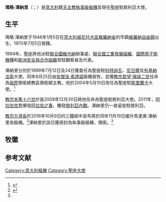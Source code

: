 {{blpsources|time=2016-10-21T03:06:47+00:00}}
{{expand|time=2016-10-21T03:06:47+00:00}}
{{Infobox Christian leader
| type             = Cardinal
| honorific-prefix =
| name             = 瑪略·澤納里<br />Mario Zenari
| honorific-suffix = 
| title            = 聖座駐敘利亞大使
| image            = Cardinal Mario Zenari in 2016.jpg
| image_size       = 
| church           = 
| archdiocese      = 
| province         = 
| metropolis       = 
| diocese          = 
| see              = 
| elected          = 
| appointed        = 2008年12月30日
| term             = 
| term_start       = 
| enthroned        = 
| term_end         = 
| quashed          = 
| predecessor      = Giovanni Battista Morandini
| successor        = （現任）
| opposed          = 
| other_post       = {{link-en|卡瓦萊傑里門外眾烤爐恩寵聖母堂|Santa Maria delle Grazie alle Fornaci fuori Porta Cavalleggeri|卡瓦萊傑里門外眾烤爐恩寵聖母執事區領銜執事}}（2016年至今）
<!---------- Orders ---------->
| ordination       = 1970年7月5日
| ordained_by      = 
| consecration     = 1999年9月25日
| consecrated_by   = [[安傑洛·索達諾|安傑洛·索達諾]]樞機
| cardinal         = 2016年11月19日
| created_cardinal_by =[[教宗方濟各|教宗方濟各]]
| rank             = [[樞機|執事級樞機]]
<!---------- Personal details ---------->
| birth_name       = Mario Zenari
| birth_date       = {{Birth date and age|1946|1|5|df=yes}}
| birth_place      = [[File:Flag_of_Italy_(1861-1946)_crowned.svg|25px]][[意大利王國_(1861年－1946年)|意大利王国]][[威尼托大區|威尼托大區]][[維羅納省|維羅納省]][[維羅納自由鎮|維羅納自由鎮]]
| death_date       = 
| death_place      = 
| buried           = 
| resting_place_coordinates = 
| nationality      = {{ITA}}
| religion         = [[天主教|天主教]]
| residence        = 
| parents          = 
| spouse           = 
| children         = 
| occupation       = 
| profession       = 
| previous_post    = {{unbulleted list|[[聯合國|聯合國]][[維也納|維也納]]辦事處常駐觀察員（1994年－1999年）|[[聯合國工業發展組織|聯合國工業發展組織]]常駐觀察員（1994年－1999年）|[[國際原子能機構|國際原子能機構]]常駐代表（1994年－1999年）|[[歐洲安全與合作組織|歐洲安全與合作組織]]常駐代表（1994年－1999年）|[[祖廖|祖廖]]領銜總教區領銜總主教（1997年－2016年）|聖座駐布基納法索大使（1999年－2004年）|聖座駐科特迪瓦大使（1999年－2004年）|聖座駐尼日爾大使（1999年－2004年）|聖座駐斯里蘭卡大使（1999年－2004年）}}
| education        =
| alma_mater       = 
| motto            = 
| signature        = 
| signature_alt    = 
| coat_of_arms     = Coat of arms of Mario Zenari.svg
| coat_of_arms_alt = 
}}
'''瑪略·澤納里'''（{{lang-it|Mario Zenari}}；{{bd|1946年|1月5日|catIdx= Mario Zenari}}）是[[意大利人|意大利]]籍[[天主教|天主教]][[樞機|執事級樞機]]及現任[[聖座|聖座]]駐敘利亞大使。

==生平==
瑪略·澤納里于1946年1月5日在[[意大利|意大利]][[威尼托大區|威尼托大區]][[維羅納省|維羅納省]]的市鎮[[維羅納自由鎮|維羅納自由鎮]]出生，1970年7月5日晉鐸。

1994年，[[聖座|聖座]]將他派駐[[聯合國|聯合國]][[維也納|維也納]]辦事處、[[聯合國工業發展組織|聯合國工業發展組織]]、[[國際原子能機構|國際原子能機構]]和[[歐洲安全與合作組織|歐洲安全與合作組織]]常駐觀察員及代表。

澤納里分別於1999年7月12日及24日獲委任為聖座駐[[科特迪瓦|科特迪瓦]]、[[尼日爾|尼日爾]]及[[布基納法索|布基納法索]]大使。同年9月25日由[[安傑洛·索達諾|安傑洛·索達諾]]樞機晉牧，並獲[[教宗若望·保祿二世|教宗若望·保祿二世]]任命為[[祖廖|祖廖]]領銜總教區領銜總主教。他於2004年5月10日改任為聖座駐[[斯里蘭卡|斯里蘭卡]]大使。<ref name="Miranda20161119">{{cite web |last1=Miranda |first1=Salvador |title=Consistory of November 19, 2016 (III) |url=https://webdept.fiu.edu/~mirandas/bios2016.htm |publisher=Florida International University |accessdate=2019-08-02 |archiveurl=https://web.archive.org/web/20190802161944/https://webdept.fiu.edu/~mirandas/bios2016.htm |archivedate=2019-08-02 |language=en}}</ref>

[[教宗本篤十六世|教宗本篤十六世]]於是2008年12月30日將他任命為聖座駐敘利亞大使。2011年，[[阿拉伯世界|阿拉伯世界]]爆發[[阿拉伯之春|阿拉伯之春]]，觸發[[敘利亞內戰|敘利亞內戰]]。澤納里仍一直留座駐敘利亞。

[[教宗方濟各|教宗方濟各]]於2016年10月9日的三鐘經中宣布將於同年11月19日擢升馬里奧·澤納里為樞機。<ref name="Vatican20161009">{{cite press release |title=19 November: consistory for the creation of new cardinals, 09.10.2016 |url=https://press.vatican.va/content/salastampa/en/bollettino/pubblico/2016/10/09/161009c.html |publisher=Holy See Press Office |accessdate=2019-08-02 |archiveurl=https://web.archive.org/web/20190802161132/https://press.vatican.va/content/salastampa/en/bollettino/pubblico/2016/10/09/161009c.html |archivedate=2019-08-02 |language=en |date=2016-10-09}}</ref>澤納里於該日獲冊封為執事級樞機，領{{link-en|卡瓦萊傑里門外眾烤爐恩寵聖母堂|Santa Maria delle Grazie alle Fornaci fuori Porta Cavalleggeri|卡瓦萊傑里門外眾烤爐恩寵聖母執事區執事}}銜。<ref name="Miranda20161119" />

== 牧徽 ==

== 参考文献 ==
{{reflist}}

{{樞機團}}
{{Authority control}}

[[Category:意大利樞機|Category:意大利樞機]]
[[Category:聖座大使|Category:聖座大使]]